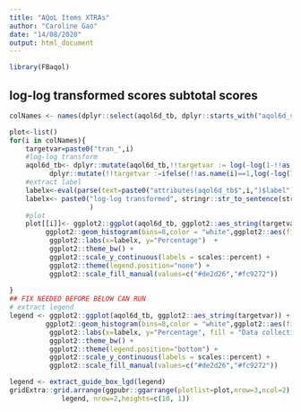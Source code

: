 ```yaml
---
title: "AQoL Items XTRAs"
author: "Caroline Gao"
date: "14/08/2020"
output: html_document
---
```



```r
library(FBaqol)
```
## log-log transformed scores subtotal scores


```r
colNames <- names(dplyr::select(aqol6d_tb, dplyr::starts_with("aqol6d_subtotal_w")))

plot<-list()
for(i in colNames){
    targetvar=paste0("tran_",i)
    #log-log transform 
    aqol6d_tb<- dplyr::mutate(aqol6d_tb,!!targetvar := log(-log(1-!!as.name(i))))  %>% 
          dplyr::mutate(!!targetvar :=ifelse(!!as.name(i)==1,log(-log(1-0.999)),!!as.name(targetvar )))
    #extract label  
    labelx<-eval(parse(text=paste0("attributes(aqol6d_tb$",i,")$label")))
    labelx<- paste0("log-log transformed", stringr::str_to_sentence(stringr::str_sub(labelx,38,55))
                    )
    #plot
    plot[[i]]<- ggplot2::ggplot(aqol6d_tb, ggplot2::aes_string(targetvar)) +
         ggplot2::geom_histogram(bins=8,color = "white",ggplot2::aes(fill=round),position = 'dodge',alpha=0.7) +
          ggplot2::labs(x=labelx, y="Percentage")  +
          ggplot2::theme_bw() +
          ggplot2::scale_y_continuous(labels = scales::percent) +
          ggplot2::theme(legend.position="none") +
          ggplot2::scale_fill_manual(values=c("#de2d26","#fc9272")) 
      
}
## FIX NEEDED BEFORE BELOW CAN RUN
# extract legend
legend <- ggplot2::ggplot(aqol6d_tb, ggplot2::aes_string(targetvar)) +
         ggplot2::geom_histogram(bins=8,color = "white",ggplot2::aes(fill=round),position = 'dodge',alpha=0.7) +
          ggplot2::labs(x=labelx, y="Percentage", fill = "Data collection")  +
          ggplot2::theme_bw() +
          ggplot2::theme(legend.position="bottom") +
          ggplot2::scale_y_continuous(labels = scales::percent) +
          ggplot2::scale_fill_manual(values=c("#de2d26","#fc9272"))

legend <- extract_guide_box_lgd(legend)
gridExtra::grid.arrange(ggpubr::ggarrange(plotlist=plot,nrow=3,ncol=2) ,
             legend, nrow=2,heights=c(10, 1))

```

